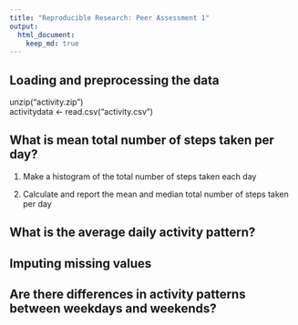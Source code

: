 ```yaml
---
title: "Reproducible Research: Peer Assessment 1"
output: 
  html_document:
    keep_md: true
---
```



## Loading and preprocessing the data

unzip("activity.zip")  
activitydata <- read.csv("activity.csv")

## What is mean total number of steps taken per day?

1. Make a histogram of the total number of steps taken each day


2. Calculate and report the mean and median total number of steps taken per day

## What is the average daily activity pattern?



## Imputing missing values



## Are there differences in activity patterns between weekdays and weekends?
